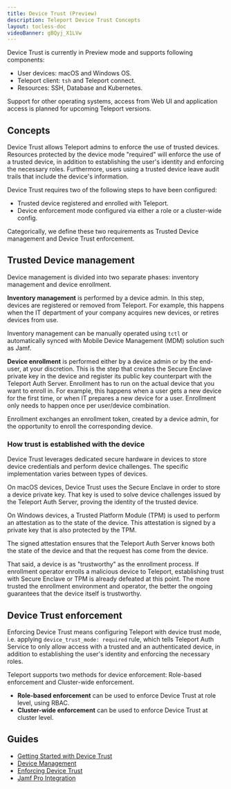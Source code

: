 ```yaml
---
title: Device Trust (Preview)
description: Teleport Device Trust Concepts
layout: tocless-doc
videoBanner: gBQyj_X1LVw
---
```


<Admonition type="warning">
  Device Trust is currently in Preview mode and supports following components:

  - User devices: macOS and Windows OS.
  - Teleport client: `tsh` and Teleport connect.
  - Resources: SSH, Database and Kubernetes.

  Support for other operating systems, access from Web UI and application
  access is planned for upcoming Teleport versions.
</Admonition>

## Concepts

Device Trust allows Teleport admins to enforce the use of trusted devices.
Resources protected by the device mode "required" will enforce the use of a
trusted device, in addition to establishing the user's identity and enforcing
the necessary roles. Furthermore, users using a trusted device leave audit
trails that include the device's information.

Device Trust requires two of the following steps to have been configured:

- Trusted device registered and enrolled with Teleport.
- Device enforcement mode configured via either a role or a cluster-wide config.

Categorically, we define these two requirements as Trusted Device management
and Device Trust enforcement.

## Trusted Device management

Device management is divided into two separate phases: inventory management and
device enrollment.

**Inventory management** is performed by a device admin. In this step, devices
are registered or removed from Teleport. For example, this happens when the IT
department of your company acquires new devices, or retires devices from use.

Inventory management can be manually operated using `tctl` or automatically synced
with Mobile Device Management (MDM) solution such as Jamf.

**Device enrollment** is performed either by a device admin or by the end-user,
at your discretion. This is the step that creates the Secure Enclave private key
in the device and register its public key counterpart with the Teleport Auth
Server. Enrollment has to run on the actual device that you want to enroll in. For
example, this happens when a user gets a new device for the first time, or when
IT prepares a new device for a user. Enrollment only needs to happen once per
user/device combination.

Enrollment exchanges an enrollment token, created by a
device admin, for the opportunity to enroll the corresponding device.

### How trust is established with the device

Device Trust leverages dedicated secure hardware in devices to store device credentials
and perform device challenges. The specific implementation varies between types of devices.

On macOS devices, Device Trust uses the Secure Enclave in order to store a
device private key. That key is used to solve device challenges issued by the
Teleport Auth Server, proving the identity of the trusted device.

On Windows devices, a Trusted Platform Module (TPM) is used to perform an
attestation as to the state of the device. This attestation is signed by a
private key that is also protected by the TPM.

The signed attestation ensures that the Teleport Auth Server knows both the state
of the device and that the request has come from the device.

That said, a device is as "trustworthy" as the enrollment process. If enrollment operator
enrolls a malicious device to Teleport, establishing trust with Secure Enclave or TPM is
already defeated at this point. The more trusted the enrollment environment and operator,
the better the ongoing guarantees that the device itself is trustworthy.

## Device Trust enforcement

Enforcing Device Trust means configuring Teleport with device trust mode, i.e. applying
`device_trust_mode: required` rule, which tells Teleport Auth Service to only allow access
with a trusted and an authenticated device, in addition to establishing the user's identity and enforcing
the necessary roles.

Teleport supports two methods for device enforcement: Role-based
enforcement and Cluster-wide enforcement.

- **Role-based enforcement** can be used to enforce Device Trust at role level, using RBAC.
- **Cluster-wide enforcement** can be used to enforce Device Trust at cluster level.

## Guides

- [Getting Started with Device Trust](./device-trust/guide.mdx)
- [Device Management](./device-trust/device-management.mdx)
- [Enforcing Device Trust](./device-trust/enforcing-device-trust.mdx)
- [Jamf Pro Integration](./device-trust/jamf-integration.mdx)
